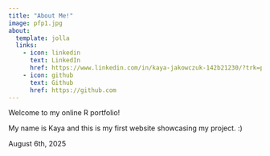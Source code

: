 ```yaml
---
title: "About Me!"
image: pfp1.jpg
about:
  template: jolla
  links:
    - icon: linkedin
      text: LinkedIn
      href: https://www.linkedin.com/in/kaya-jakowczuk-142b21230/?trk=public-profile-join-page 
    - icon: github
      text: Github
      href: https://github.com
---
```


Welcome to my online R portfolio!

My name is Kaya and this is my first website showcasing my project. :)

August 6th, 2025
